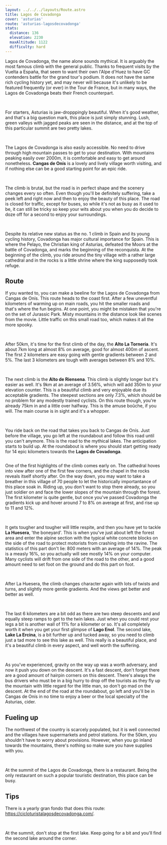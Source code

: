 ```yaml
---
layout: ../../../layouts/Route.astro
title: Lagos de Covadonga
cover: 'asturias'
route: 'asturias-lagosdecovadonga'
stats:
  distance: 136
  elevation: 2230
  maxAltitude: 1122
  difficulty: hard
---
```


Lagos de Covadonga, the name alone sounds mythical. 
It is arguably the most famous climb with the general public. 
Thanks to frequent visits by the Vuelta a España, that seem to want their own l'Alpe d'Huez to have GC contenders battle for the grand tour's podium.
It does not have the same rich cycling history yet, and may never will because it's unlikely to be featured frequently (or ever) in the Tour de France, but in many ways, the Lagos de Covadonga beats their French counterpart.

&nbsp;

For starters, Asturias is jaw-dropppingly beautiful. 
When it's good weather, and that's a big question mark, this place is just simply stunning. 
Lush, green valleys with jagged peaks are seen in the distance, and at the top of this particular summit are two pretty lakes.

&nbsp;

The Lagos de Covadonga is also easily accessible. No need to drive through high mountain passes to get to your destination.
With mountains peaking easily over 2000m, it is comfortable and easy to get around nonetheless.
**Cangas de Onís** is a lovely and lively village worth visiting, and if nothing else can be a good starting point for an epic ride.

&nbsp;

The climb is brutal, but the road is in perfect shape and the scenery changes every so often.
Even though you'll be definitely suffering, take a peek left and right now and then to enjoy the beauty of this place.
The road is closed for traffic, except for buses, so while it's not as busy as it used to be, it can still be tricky so keep your wits about you when you do decide to doze off for a second to enjoy your surroundings.

&nbsp;

Despite its relative new status as the no. 1 climb in Spain and its young cycling history, Covadonga has major cultural importance for Spain.
This is where the Pelayo, the Christian king of Asturias, defeated the Moors at the battle of Covadonga, and marks the beginning of the reconquista.
At the beginning of the climb, you ride around the tiny village with a rather large cathedral and in the rocks is a little shrine where the king supposedly took refuge.


## Route

If you wanted to, you can make a beeline for the Lagos de Covadonga from Cangas de Onís.
This route heads to the coast first. After a few uneventful kilometers of warming up on main roads, you hit the smaller roads and that's where the fun begins.
At one point, you might be mistaken that you're on the set of Jurassic Park. 
Misty mountains in the distance look like scenes from the movie. 
Little traffic on this small road too, which makes it all the more spooky.

&nbsp;

After 50km, it's time for the first climb of the day, the **Alto La Tornería**. 
It's about 7km long at almost 8% on average, good for almost 400m of ascent.
The first 2 kilometers are easy going with gentle gradients between 2 and 5%.
The last 3 kilometers are tough with averages between 8% and 10%.

&nbsp;

The next climb is the **Alto de Riensena**. This climb is slightly longer but it's easier as well.
It's 9km at an average of 3.56%, which will add 350m to your elevation counter.
This is a beautiful climb and very enjoyable due its acceptable gradients. 
The steepest sections are only 7.3%, which should be no problem for any modestly trained cyclists.
On this route though, you're already 75km in and a little over halfway. This is the amuse boûche, if you will. 
The main course is in sight and it's a whopper.

&nbsp;

You ride back on the road that takes you back to Cangas de Onís. Just before the village, you go left at the roundabout and follow this road until you can't anymore.
This is the road to the mythical lakes. The anticipation starts to build up. 
At the roundabout is where you should start getting ready for 14 epic kilometers towards the **Lagos de Covadonga**.

<img
  src="/routes/asturias/covadonga.png"
  alt=""
  class="mt-4 mb-8"
  height={10}
/>

One of the first highlights of the climb comes early on. 
The cathedral hoves into view after one of the first few corners, and the chapel in the rocks reveals itself shortly after.
On the way down, you may want to take a breather in this village of 70 people to let the historically importantance of this place soak in.
Riding up, you don't want to stop there already, so you just soldier on and face the lower slopes of the mountain through the forest.
The first kilometer is quite gentle, but once you've passed Covadonga the gradients kick up and hover around 7 to 8% on average at first, and rise up to 11 and 12%.

&nbsp;

It gets tougher and tougher will little respite, and then you have yet to tackle **La Huesera**, 'the boneyard'.
This is when you've just about left the forest area and enter the alpine section with the typical white concrete blocks on the side of the road to protect motorists from crashing into the ravine.
The statistics of this part don't lie: 800 meters with an average of 14%. The peak is a measly 16%, so you actually will see mostly 14% on your computer.
Many cyclists will drift from one side of the road to the other, and a good amount need to set foot on the ground and do this part on foot.

&nbsp;

After La Huesera, the climb changes character again with lots of twists and turns, and slightly more gentle gradients.
And the views get better and better as well.

&nbsp;

The last 6 kilometers are a bit odd as there are two steep descents and and equally steep ramps to get to the twin lakes.
Just when you could rest your legs a bit is another wall of 11% for a kilometer or so.
It's all completely worth it when you get your first glimpse of **Lago Enol**. 
The second lake, **Lake La Ercina**, is a bit further up and tucked away, so you need to climb just a tad more to see this lake as well.
This really is a beautiful place, and it's a beautiful climb in every aspect, and well worth the suffering.

&nbsp;

As you've experienced, gravity on the way up was a worth adversary, and now it push you down on the descent.
It's a fast descent, don't forget there are a good amount of hairpin corners on this descent. 
There's always the bus drivers who must be in a big hurry to drop off the tourists as they fly up the mountain with little regard for the little man, so don't go mad on the descent.
At the end of the road at the roundabout, go left and you'll be in Cangas de Onís in no time to enjoy a beer or the local specialty of the Asturias, cider.

## Fueling up

The northwest of the country is scarcely populated, but it is well connected and the villages have supermarkets and petrol stations.
For the 50km, you shouldn't have to worry about provisions. However, when you go inland towards the mountains, there's nothing so make sure you have supplies with you.

&nbsp;

At the summit of the Lagos de Covadonga, there is a restaurant.
Being the only restaurant on such a popular touristic destination, this place can be busy.

## Tips

There is a yearly gran fondo that does this route: https://cicloturistalagosdecovadonga.com/.

&nbsp;

At the summit, don't stop at the first lake. Keep going for a bit and you'll find the second lake around the corner.